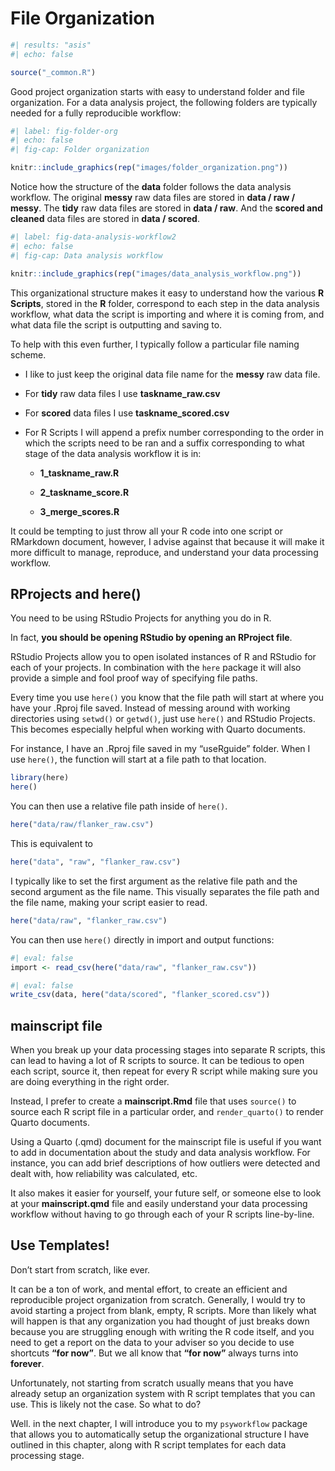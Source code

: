 # File Organization {#sec-file-organization}

```r
#| results: "asis"
#| echo: false

source("_common.R")
```

Good project organization starts with easy to understand folder and file organization. For a data analysis project, the following folders are typically needed for a fully reproducible workflow:

```r
#| label: fig-folder-org
#| echo: false
#| fig-cap: Folder organization

knitr::include_graphics(rep("images/folder_organization.png"))
```

Notice how the structure of the **data** folder follows the data analysis workflow. The original **messy** raw data files are stored in **data / raw / messy**. The **tidy** raw data files are stored in **data / raw**. And the **scored and cleaned** data files are stored in **data / scored**.

```r
#| label: fig-data-analysis-workflow2
#| echo: false
#| fig-cap: Data analysis workflow

knitr::include_graphics(rep("images/data_analysis_workflow.png"))
```

This organizational structure makes it easy to understand how the various **R Scripts**, stored in the **R** folder, correspond to each step in the data analysis workflow, what data the script is importing and where it is coming from, and what data file the script is outputting and saving to.

To help with this even further, I typically follow a particular file naming scheme.

-   I like to just keep the original data file name for the **messy** raw data file.

-   For **tidy** raw data files I use **taskname_raw.csv**

-   For **scored** data files I use **taskname_scored.csv**

-   For R Scripts I will append a prefix number corresponding to the order in which the scripts need to be ran and a suffix corresponding to what stage of the data analysis workflow it is in:

    -   **1_taskname_raw.R**

    -   **2_taskname_score.R**

    -   **3_merge_scores.R**

It could be tempting to just throw all your R code into one script or RMarkdown document, however, I advise against that because it will make it more difficult to manage, reproduce, and understand your data processing workflow.

## RProjects and here() {#sec-rprojects-and-here}

You need to be using RStudio Projects for anything you do in R.

In fact, **you should be opening RStudio by opening an RProject file**.

RStudio Projects allow you to open isolated instances of R and RStudio for each of your projects. In combination with the `here` package it will also provide a simple and fool proof way of specifying file paths.

Every time you use `here()` you know that the file path will start at where you have your .Rproj file saved. Instead of messing around with working directories using `setwd()` or `getwd()`, just use `here()` and RStudio Projects. This becomes especially helpful when working with Quarto documents.

For instance, I have an .Rproj file saved in my "useRguide" folder. When I use `here()`, the function will start at a file path to that location.

```r
library(here)
here()
```

You can then use a relative file path inside of `here()`.

```r
here("data/raw/flanker_raw.csv")
```

This is equivalent to

```r
here("data", "raw", "flanker_raw.csv")
```

I typically like to set the first argument as the relative file path and the second argument as the file name. This visually separates the file path and the file name, making your script easier to read.

```r
here("data/raw", "flanker_raw.csv")
```

You can then use `here()` directly in import and output functions:

```r
#| eval: false
import <- read_csv(here("data/raw", "flanker_raw.csv"))
```

```r
#| eval: false
write_csv(data, here("data/scored", "flanker_scored.csv"))
```

## mainscript file

When you break up your data processing stages into separate R scripts, this can lead to having a lot of R scripts to source. It can be tedious to open each script, source it, then repeat for every R script while making sure you are doing everything in the right order.

Instead, I prefer to create a **mainscript.Rmd** file that uses `source()` to source each R script file in a particular order, and `render_quarto()` to render Quarto documents.

Using a Quarto (.qmd) document for the mainscript file is useful if you want to add in documentation about the study and data analysis workflow. For instance, you can add brief descriptions of how outliers were detected and dealt with, how reliability was calculated, etc.

It also makes it easier for yourself, your future self, or someone else to look at your **mainscript.qmd** file and easily understand your data processing workflow without having to go through each of your R scripts line-by-line.

## Use Templates!

Don't start from scratch, like ever.

It can be a ton of work, and mental effort, to create an efficient and reproducible project organization from scratch. Generally, I would try to avoid starting a project from blank, empty, R scripts. More than likely what will happen is that any organization you had thought of just breaks down because you are struggling enough with writing the R code itself, and you need to get a report on the data to your adviser so you decide to use shortcuts **"for now"**. But we all know that **"for now"** always turns into **forever**.

Unfortunately, not starting from scratch usually means that you have already setup an organization system with R script templates that you can use. This is likely not the case. So what to do?

Well. in the next chapter, I will introduce you to my `psyworkflow` package that allows you to automatically setup the organizational structure I have outlined in this chapter, along with R script templates for each data processing stage.
